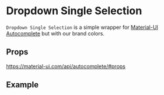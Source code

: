 
<Meta title="FormFields/FormFieldDropdownSingleSelection/Readme"/>

# Dropdown Single Selection

`Dropdown Single Selection` is a simple wrapper for [Material-UI Autocomplete](https://material-ui.com/components/autocomplete/#autocomplete) but with our brand colors.

## Props

https://material-ui.com/api/autocomplete/#props

## Example

<Preview withSource="none">
	<stories.Playground/>
</Preview>
